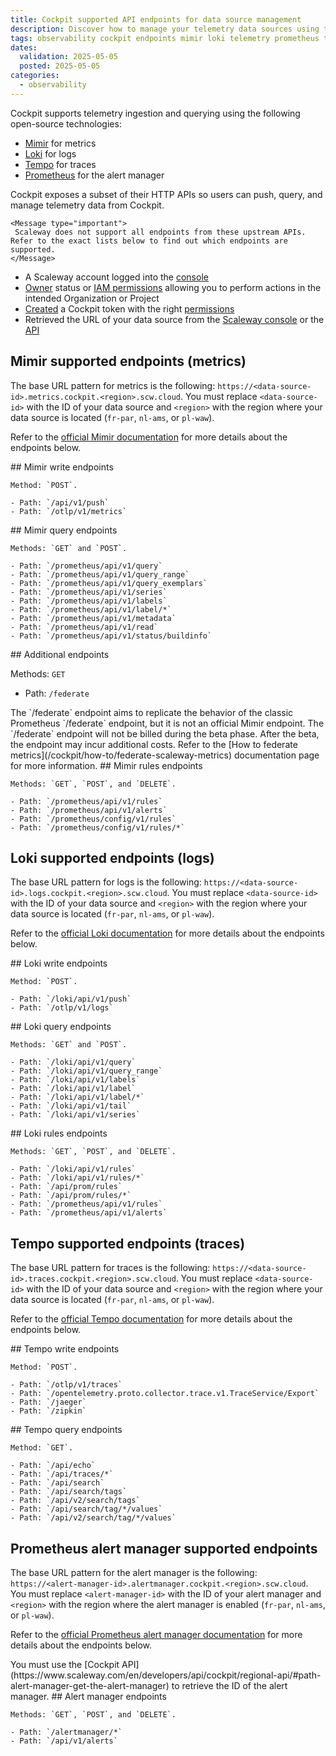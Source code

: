 ```yaml
---
title: Cockpit supported API endpoints for data source management
description: Discover how to manage your telemetry data sources using the Scaleway-supported Mimir, Loki, Tempo and Prometheus endpoints
tags: observability cockpit endpoints mimir loki telemetry prometheus tempo datasource-management
dates:
  validation: 2025-05-05
  posted: 2025-05-05
categories:
  - observability
---
```



Cockpit supports telemetry ingestion and querying using the following open-source technologies:

- [Mimir](https://grafana.com/oss/mimir/) for metrics
- [Loki](https://grafana.com/oss/loki/) for logs
- [Tempo](https://grafana.com/oss/tempo/) for traces
- [Prometheus](https://prometheus.io/docs/alerting/latest/alertmanager/) for the alert manager

Cockpit exposes a subset of their HTTP APIs so users can push, query, and manage telemetry data from Cockpit.

    <Message type="important">
     Scaleway does not support all endpoints from these upstream APIs. Refer to the exact lists below to find out which endpoints are supported.
    </Message>

<Requirements />

  - A Scaleway account logged into the [console](https://console.scaleway.com)
  - [Owner](/iam/concepts/#owner) status or [IAM permissions](/iam/concepts/#permission) allowing you to perform actions in the intended Organization or Project
  - [Created](/cockpit/how-to/create-token/) a Cockpit token with the right [permissions](/cockpit/concepts/#cockpit-tokens)
  - Retrieved the URL of your data source from the [Scaleway console](https://console.scaleway.com/cockpit/dataSource) or the [API](https://www.scaleway.com/en/developers/api/cockpit/regional-api/#path-data-sources-list-data-sources)

## Mimir supported endpoints (metrics)

The base URL pattern for metrics is the following: `https://<data-source-id>.metrics.cockpit.<region>.scw.cloud`. You must replace `<data-source-id>` with the ID of your data source and `<region>` with the region where your data source is located (`fr-par`, `nl-ams`, or `pl-waw`).

Refer to the [official Mimir documentation](https://grafana.com/docs/mimir/latest/references/http-api/) for more details about the endpoints below.

<Accordion>
  ## Mimir write endpoints

    Method: `POST`.

    - Path: `/api/v1/push`
    - Path: `/otlp/v1/metrics`
</Accordion>

<Accordion>
  ## Mimir query endpoints

    Methods: `GET` and `POST`.

    - Path: `/prometheus/api/v1/query`
    - Path: `/prometheus/api/v1/query_range`
    - Path: `/prometheus/api/v1/query_exemplars`
    - Path: `/prometheus/api/v1/series`
    - Path: `/prometheus/api/v1/labels`
    - Path: `/prometheus/api/v1/label/*`
    - Path: `/prometheus/api/v1/metadata`
    - Path: `/prometheus/api/v1/read`
    - Path: `/prometheus/api/v1/status/buildinfo`
</Accordion>

<Accordion>
  ## Additional endpoints

  Methods: `GET`

  - Path: `/federate`
</Accordion>

<Message type="note">
  The `/federate` endpoint aims to replicate the behavior of the classic Prometheus `/federate` endpoint, but it is not an official Mimir endpoint.
</Message>

<Message type="important">
  The `/federate` endpoint will not be billed during the beta phase. After the beta, the endpoint may incur additional costs.
    Refer to the [How to federate metrics](/cockpit/how-to/federate-scaleway-metrics) documentation page for more information.
</Message>

<Accordion>
  ## Mimir rules endpoints

    Methods: `GET`, `POST`, and `DELETE`.

    - Path: `/prometheus/api/v1/rules`
    - Path: `/prometheus/api/v1/alerts`
    - Path: `/prometheus/config/v1/rules`
    - Path: `/prometheus/config/v1/rules/*`
</Accordion>


## Loki supported endpoints (logs)

The base URL pattern for logs is the following: `https://<data-source-id>.logs.cockpit.<region>.scw.cloud`. You must replace `<data-source-id>` with the ID of your data source and `<region>` with the region where your data source is located (`fr-par`, `nl-ams`, or `pl-waw`).

Refer to the [official Loki documentation](https://grafana.com/docs/loki/latest/reference/loki-http-api/) for more details about the endpoints below.

<Accordion>
  ## Loki write endpoints

    Method: `POST`.

    - Path: `/loki/api/v1/push`
    - Path: `/otlp/v1/logs`
</Accordion>

<Accordion>
  ## Loki query endpoints

    Methods: `GET` and `POST`.

    - Path: `/loki/api/v1/query`
    - Path: `/loki/api/v1/query_range`
    - Path: `/loki/api/v1/labels`
    - Path: `/loki/api/v1/label`
    - Path: `/loki/api/v1/label/*`
    - Path: `/loki/api/v1/tail`
    - Path: `/loki/api/v1/series`
</Accordion>

<Accordion>
  ## Loki rules endpoints

    Methods: `GET`, `POST`, and `DELETE`.

    - Path: `/loki/api/v1/rules`
    - Path: `/loki/api/v1/rules/*`
    - Path: `/api/prom/rules`
    - Path: `/api/prom/rules/*`
    - Path: `/prometheus/api/v1/rules`
    - Path: `/prometheus/api/v1/alerts`
</Accordion>

## Tempo supported endpoints (traces)

The base URL pattern for traces is the following: `https://<data-source-id>.traces.cockpit.<region>.scw.cloud`. You must replace `<data-source-id>` with the ID of your data source and `<region>` with the region where your data source is located (`fr-par`, `nl-ams`, or `pl-waw`).

Refer to the [official Tempo documentation](https://grafana.com/docs/tempo/latest/api_docs/) for more details about the endpoints below.

<Accordion>
  ## Tempo write endpoints

    Method: `POST`.

    - Path: `/otlp/v1/traces`
    - Path: `/opentelemetry.proto.collector.trace.v1.TraceService/Export`
    - Path: `/jaeger`
    - Path: `/zipkin`
</Accordion>

<Accordion>
  ## Tempo query endpoints

    Method: `GET`.

    - Path: `/api/echo`
    - Path: `/api/traces/*`
    - Path: `/api/search`
    - Path: `/api/search/tags`
    - Path: `/api/v2/search/tags`
    - Path: `/api/search/tag/*/values`
    - Path: `/api/v2/search/tag/*/values`
</Accordion>

## Prometheus alert manager supported endpoints

The base URL pattern for the alert manager is the following: `https://<alert-manager-id>.alertmanager.cockpit.<region>.scw.cloud`. You must replace `<alert-manager-id>` with the ID of your alert manager and `<region>` with the region where the alert manager is enabled (`fr-par`, `nl-ams`, or `pl-waw`).

Refer to the [official Prometheus alert manager documentation](https://prometheus.io/docs/prometheus/latest/querying/api/#alerts) for more details about the endpoints below.

<Message type="important">
  You must use the [Cockpit API](https://www.scaleway.com/en/developers/api/cockpit/regional-api/#path-alert-manager-get-the-alert-manager) to retrieve the ID of the alert manager.
</Message>

<Accordion>
  ## Alert manager endpoints

    Methods: `GET`, `POST`, and `DELETE`.

    - Path: `/alertmanager/*`
    - Path: `/api/v1/alerts`
</Accordion>